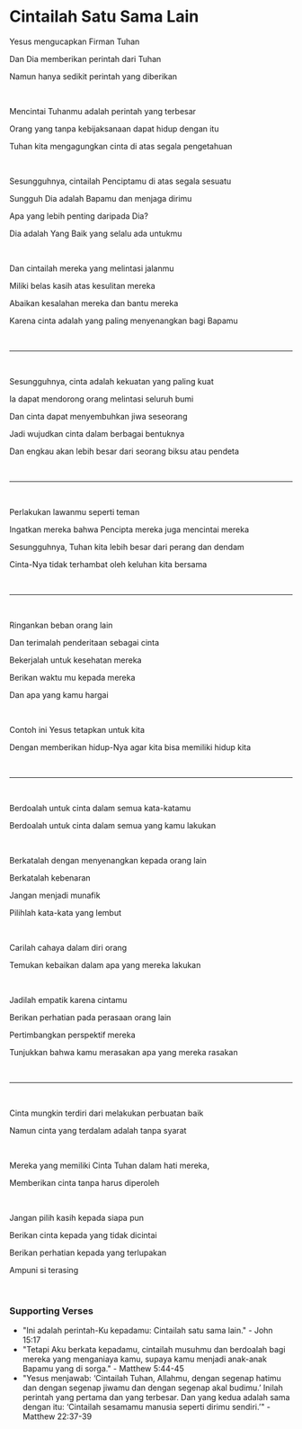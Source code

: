 # Cintailah Satu Sama Lain

Yesus mengucapkan Firman Tuhan

Dan Dia memberikan perintah dari Tuhan

Namun hanya sedikit perintah yang diberikan

<p></p>

<br />

Mencintai Tuhanmu adalah perintah yang terbesar

Orang yang tanpa kebijaksanaan dapat hidup dengan itu

Tuhan kita mengagungkan cinta di atas segala pengetahuan

<p></p>

<br />

Sesungguhnya, cintailah Penciptamu di atas segala sesuatu

Sungguh Dia adalah Bapamu dan menjaga dirimu

Apa yang lebih penting daripada Dia?

Dia adalah Yang Baik yang selalu ada untukmu

<br />

Dan cintailah mereka yang melintasi jalanmu

Miliki belas kasih atas kesulitan mereka

Abaikan kesalahan mereka dan bantu mereka

Karena cinta adalah yang paling menyenangkan bagi Bapamu

<br />

---

<br />

Sesungguhnya, cinta adalah kekuatan yang paling kuat

Ia dapat mendorong orang melintasi seluruh bumi

Dan cinta dapat menyembuhkan jiwa seseorang

Jadi wujudkan cinta dalam berbagai bentuknya

Dan engkau akan lebih besar dari seorang biksu atau pendeta

<p></p>

<br />

---

<br />

Perlakukan lawanmu seperti teman

Ingatkan mereka bahwa Pencipta mereka juga mencintai mereka

Sesungguhnya, Tuhan kita lebih besar dari perang dan dendam

Cinta-Nya tidak terhambat oleh keluhan kita bersama

<br />

---

<br />

Ringankan beban orang lain

Dan terimalah penderitaan sebagai cinta

Bekerjalah untuk kesehatan mereka

Berikan waktu mu kepada mereka

Dan apa yang kamu hargai

<p></p>

<br />

Contoh ini Yesus tetapkan untuk kita

Dengan memberikan hidup-Nya agar kita bisa memiliki hidup kita

<br />

---

<br />

Berdoalah untuk cinta dalam semua kata-katamu

Berdoalah untuk cinta dalam semua yang kamu lakukan

<br />

Berkatalah dengan menyenangkan kepada orang lain

Berkatalah kebenaran

Jangan menjadi munafik

Pilihlah kata-kata yang lembut

<br />

Carilah cahaya dalam diri orang

Temukan kebaikan dalam apa yang mereka lakukan

<br />

Jadilah empatik karena cintamu

Berikan perhatian pada perasaan orang lain

Pertimbangkan perspektif mereka

Tunjukkan bahwa kamu merasakan apa yang mereka rasakan

<br />

---

<br />

Cinta mungkin terdiri dari melakukan perbuatan baik

Namun cinta yang terdalam adalah tanpa syarat

<br />

Mereka yang memiliki Cinta Tuhan dalam hati mereka,

Memberikan cinta tanpa harus diperoleh

<br />

Jangan pilih kasih kepada siapa pun

Berikan cinta kepada yang tidak dicintai

Berikan perhatian kepada yang terlupakan

Ampuni si terasing

<br />

### Supporting Verses

- "Ini adalah perintah-Ku kepadamu: Cintailah satu sama lain." - John 15:17
- "Tetapi Aku berkata kepadamu, cintailah musuhmu dan berdoalah bagi mereka yang menganiaya kamu, supaya kamu menjadi anak-anak Bapamu yang di sorga." - Matthew 5:44-45
- "Yesus menjawab: ‘Cintailah Tuhan, Allahmu, dengan segenap hatimu dan dengan segenap jiwamu dan dengan segenap akal budimu.’ Inilah perintah yang pertama dan yang terbesar. Dan yang kedua adalah sama dengan itu: ‘Cintailah sesamamu manusia seperti dirimu sendiri.’" - Matthew 22:37-39